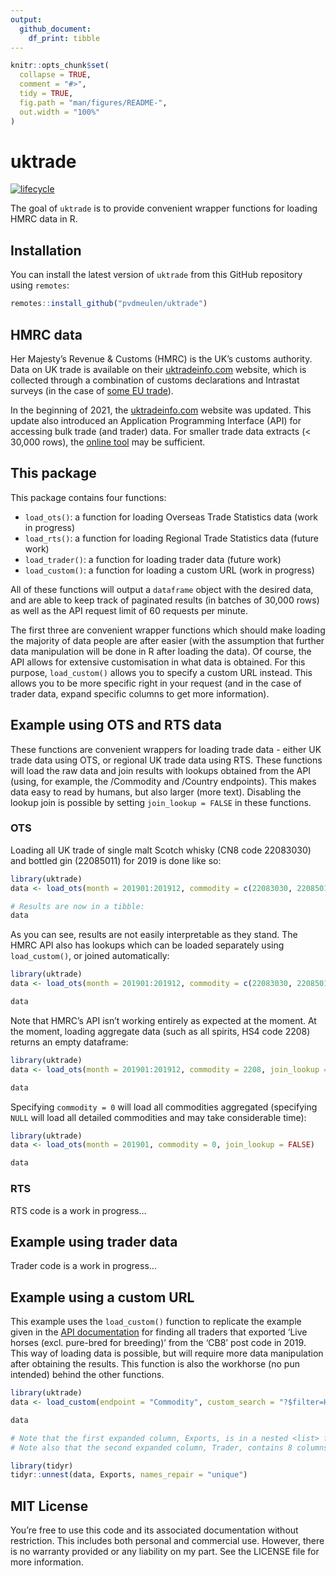 ```yaml
---
output:
  github_document:
    df_print: tibble
---
```


<!-- README.md is generated from README.Rmd. Please edit that file -->

```r
knitr::opts_chunk$set(
  collapse = TRUE,
  comment = "#>",
  tidy = TRUE,
  fig.path = "man/figures/README-",
  out.width = "100%"
)
```
# uktrade

<!-- badges: start -->
[![lifecycle](https://img.shields.io/badge/lifecycle-experimental-orange.svg)](https://www.tidyverse.org/lifecycle/#experimental)
<!-- badges: end -->

The goal of `uktrade` is to provide convenient wrapper functions for loading HMRC data in R.

## Installation

You can install the latest version of `uktrade` from this GitHub repository using `remotes`:

``` r
remotes::install_github("pvdmeulen/uktrade")
```
## HMRC data

Her Majesty's Revenue & Customs (HMRC) is the UK's customs authority. Data on UK trade is available on their [uktradeinfo.com](https://www.uktradeinfo.com/) website, which is collected through a combination of customs declarations and Intrastat surveys (in the case of [some EU trade](https://www.gov.uk/intrastat)).

In the beginning of 2021, the [uktradeinfo.com](https://www.uktradeinfo.com/) website was updated. This update also introduced an Application Programming Interface (API) for accessing bulk trade (and trader) data. For smaller trade data extracts (< 30,000 rows), the [online tool](https://www.uktradeinfo.com/trade-data/) may be sufficient.

## This package

This package contains four functions:

* `load_ots()`: a function for loading Overseas Trade Statistics data (work in progress)
* `load_rts()`: a function for loading Regional Trade Statistics data (future work)
* `load_trader()`: a function for loading trader data (future work)
* `load_custom()`: a function for loading a custom URL (work in progress)

All of these functions will output a `dataframe` object with the desired data, and are able to keep track of paginated results (in batches of 30,000 rows) as well as the API request limit of 60 requests per minute.

The first three are convenient wrapper functions which should make loading the majority of data people are after easier (with the assumption that further data manipulation will be done in R after loading the data). Of course, the API allows for extensive customisation in what data is obtained. For this purpose, `load_custom()` allows you to specify a custom URL instead. This allows you to be more specific right in your request (and in the case of trader data, expand specific columns to get more information).

## Example using OTS and RTS data

These functions are convenient wrappers for loading trade data - either UK trade data using OTS, or regional UK trade data using RTS. These functions will load the raw data and join results with lookups obtained from the API (using, for example, the /Commodity and /Country endpoints). This makes data easy to read by humans, but also larger (more text). Disabling the lookup join is possible by setting `join_lookup = FALSE` in these functions.

### OTS

Loading all UK trade of single malt Scotch whisky (CN8 code 22083030) and bottled gin (22085011) for 2019 is done like so:

```r
library(uktrade)
data <- load_ots(month = 201901:201912, commodity = c(22083030, 22085011), join_lookup = FALSE)

# Results are now in a tibble:
data
```

As you can see, results are not easily interpretable as they stand. The HMRC API also has lookups which can be loaded separately using `load_custom()`, or joined automatically:

```r
library(uktrade)
data <- load_ots(month = 201901:201912, commodity = c(22083030, 22085011), join_lookup = TRUE)

data
```

Note that HMRC's API isn't working entirely as expected at the moment. At the moment, loading aggregate data (such as all spirits, HS4 code 2208) returns an empty dataframe:

```r
library(uktrade)
data <- load_ots(month = 201901:201912, commodity = 2208, join_lookup = FALSE)

data
```

Specifying `commodity = 0` will load all commodities aggregated (specifying `NULL` will load all detailed commodities and may take considerable time):

```r
library(uktrade)
data <- load_ots(month = 201901, commodity = 0, join_lookup = FALSE)

data
```

### RTS

RTS code is a work in progress...

## Example using trader data

Trader code is a work in progress...

## Example using a custom URL

This example uses the `load_custom()` function to replicate the example given in the [API documentation](https://www.uktradeinfo.com/api-documentation/) for finding all traders that exported ‘Live horses (excl. pure-bred for breeding)’ from the ‘CB8’ post code in 2019. This way of loading data is possible, but will require more data manipulation after obtaining the results. This function is also the workhorse (no pun intended) behind the other functions.

```r
library(uktrade)
data <- load_custom(endpoint = "Commodity", custom_search = "?$filter=Hs6Code eq '010129'&$expand=Exports($filter=MonthId ge 201901 and MonthId le 201912 and startswith(Trader/PostCode, 'CB8'); $expand=Trader)", output = "tibble")

data
```


```r
# Note that the first expanded column, Exports, is in a nested <list> format. When unnested using tidyr::unnest(), we can see the final results.
# Note also that the second expanded column, Trader, contains 8 columns (which are TraderId, CompanyName, five Address columns, and PostCode).

library(tidyr)
tidyr::unnest(data, Exports, names_repair = "unique")
```

## MIT License

You're free to use this code and its associated documentation without restriction. This includes both personal and commercial use. However, there is no warranty provided or any liability on my part. See the LICENSE file for more information.
